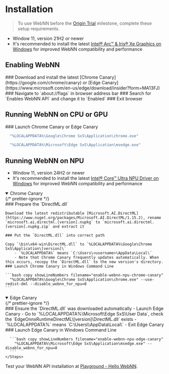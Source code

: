 
# Installation

> <InfoIcon /> To use WebNN before the [Origin Trial](https://developer.chrome.com/docs/web-platform/origin-trials) milestone, complete these setup requirements.

- Window 11, version 21H2 or newer
- It's recommended to install the latest [Intel® Arc™ & Iris® Xe Graphics on Windows](https://www.intel.com/content/www/us/en/download/785597/intel-arc-iris-xe-graphics-windows.html) for improved WebNN compatibility and performance

## Enabling WebNN

<Steps>
### Download and install the latest [Chrome Canary](https://google.com/chrome/canary) or [Edge Canary](https://www.microsoft.com/en-us/edge/download/insider?form=MA13FJ)
### Navigate to `about://flags` in browser address bar
### Search for `Enables WebNN API` and change it to `Enabled`
### Exit browser
</Steps>

## Running WebNN on CPU or GPU

<Steps>
### Launch Chrome Canary or Edge Canary

```bash copy showLineNumbers filename="launch-chrome-canary"
  "%LOCALAPPDATA%\Google\Chrome SxS\Application\chrome.exe"
```

```bash copy showLineNumbers filename="launch-edge-canary"
  "%LOCALAPPDATA%\Microsoft\Edge SxS\Application\msedge.exe"
```


</Steps>

## Running WebNN on NPU

- Window 11, version 24H2 or newer
- It's recommended to install the latest [Intel® Core™ Ultra NPU Driver on Windows](https://www.intel.com/content/www/us/en/download/794734/intel-npu-driver-windows.html) for improved WebNN compatibility and performance

<details open>
  {/* prettier-ignore */}
  <summary>Chrome Canary</summary>
  <div className="mx-2 my-2">
  <Steps>
    ### Prepare the `DirectML.dll`
    
    Download the latest redistributable [Microsoft.AI.DirectML](https://www.nuget.org/packages/Microsoft.AI.DirectML/1.15.2), rename `microsoft.ai.directml.[version].nupkg` to `microsoft.ai.directml.[version].nupkg.zip` and extract it

    ### Put the `DirectML.dll` into correct path
    
    Copy `\bin\x64-win\DirectML.dll` to `%LOCALAPPDATA%\Google\Chrome SxS\Application\[version]\`
        - `%LOCALAPPDATA%` means `C:\Users\<username>\AppData\Local\`
        - Note that Chrome Canary frequently updates automatically. When this occurs, recopy the `DirectML.dll` to the new version's directory.
    ### Launch Chrome Canary in Windows Command Line
    
    ```bash copy showLineNumbers filename="enable-webnn-npu-chrome-canary"
      "%LOCALAPPDATA%\Google\Chrome SxS\Application\chrome.exe" --use-redist-dml --disable_webnn_for_npu=0
    ```
  </Steps>
  </div>
</details>
<details open>
  {/* prettier-ignore */}
  <summary>Edge Canary</summary>
  <div className="mx-2 my-2">
    <Steps>
      ### Ensure the `DirectML.dll` was downloaded automatically
          - Launch Edge Canary
          - Go to `%LOCALAPPDATA%\Microsoft\Edge SxS\User Data`, check the `EdgeOnnxRuntimeDirectML\[version]\DirectML.dll` exists
          - `%LOCALAPPDATA%` means `C:\Users\<username>\AppData\Local\`
          - Exit Edge Canary
      ### Launch Edge Canary in Windows Command Line

      ```bash copy showLineNumbers filename="enable-webnn-npu-edge-canary"
        "%LOCALAPPDATA%\Microsoft\Edge SxS\Application\msedge.exe" --disable_webnn_for_npu=0
      ```
    </Steps>
  </div>
</details>

Test your WebNN API installation at [Playground - Hello WebNN](../../playground/webnn/hello-webnn).
